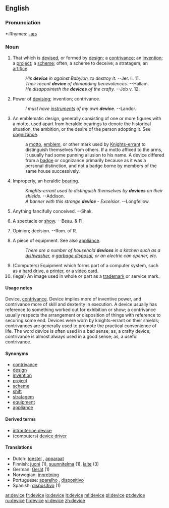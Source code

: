 ==English==

===Pronunciation===
*:Rhymes: [[Rhymes:English:-aɪs|-aɪs]]

===Noun===
{{en-noun}}

# That which is [[devise]]d, or formed by [[design]]; a [[contrivance]]; an [[invention]]; a [[project]]; a [[scheme]]; often, a scheme to deceive; a stratagem; an [[artifice]].
#:''His '''device''' in against Babylon, to destroy it.'' --Jer. li. 11.
#:''Their recent '''device''' of demanding benevolences.'' --Hallam.
#:''He disappointeth the '''devices''' of the crafty.'' --Job v. 12.
# Power of [[devising]]; invention; contrivance.
#:''I must have [[instrument]]s of my own '''device'''''. --Landor.
#An emblematic design, generally consisting of one or more figures with a motto, used apart from heraldic bearings to denote the historical situation, the ambition, or the desire of the person adopting it. See [[cognizance]].
#:a [[motto]], [[emblem]], or other mark used by [[Knights-errant]] to distinguish themselves from others. If a motto affixed to the arms, it usually had some punning allusion to his name. A device differed from a [[badge]] or cognizance primarily because as it was a personal distinction, and not a badge borne by members of the same house successively.
#Improperly, an heraldic [[bearing]].
#:''Knights-errant used to distinguish themselves by '''devices''' on their shields.'' --Addison.
#:''A banner with this strange '''device''''' - ''Excelsior''. --Longfellow.
# Anything fancifully conceived. --Shak.
# {{obsolete}} A spectacle or [[show]]. --Beau. & Fl.
# {{obsolete}} Opinion; decision. --Rom. of R.
# A piece of equipment.   See also [[appliance]].
#:''There are a number of household '''devices''' in a kitchen such as a [[dishwasher]], a [[garbage disposal]], or an electric can opener, etc.''
# (Computers) Equipment which forms part of a computer system, such as a [[hard drive]], a [[printer]], or a [[video card]].
# (legal) An image used in whole or part as a [[trademark]] or service mark.

====Usage notes====
Device, [[contrivance]]. Device implies more of inventive power, and contrivance more of skill and dexterity in execution. A device usually has reference to something worked out for exhibition or show; a contrivance usually respects the arrangement or disposition of things with reference to securing some end. Devices were worn by knights-errant on their shields; contrivances are generally used to promote the practical convenience of life. The word device is often used in a bad sense; as, a crafty device; contrivance is almost always used in a good sense; as, a useful contrivance.

====Synonyms====
*[[contrivance]]
*[[design]]
*[[invention]]
*[[project]]
*[[scheme]]
*[[shift]]
*[[stratagem]]
*[[equipment]]
*[[appliance]]

====Derived terms====
*[[intrauterine device]]
*(computers) [[device driver]]

====Translations====
*Dutch: [[toestel]] {{n}}, [[apparaat]]
*Finnish: [[juoni]] (1), [[suunnitelma]] (1), [[laite]] (3)
*German: [[Gerät]] {{n}} (1)
*Norwegian: [[innretning]]
*Portuguese: [[aparelho]] {{m}}, [[dispositivo]] {{m}}
*Spanish: [[dispositivo]] {{m}} (1)

[[ar:device]]
[[fr:device]]
[[io:device]]
[[it:device]]
[[ml:device]]
[[pl:device]]
[[pt:device]]
[[ru:device]]
[[fi:device]]
[[vi:device]]
[[zh:device]]